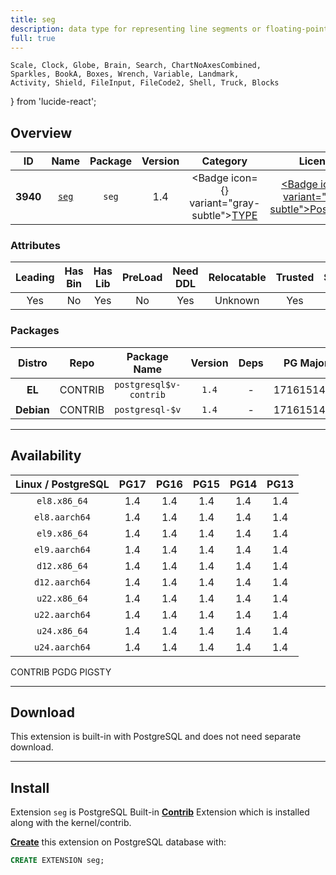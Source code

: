 ```yaml
---
title: seg
description: data type for representing line segments or floating-point intervals
full: true
---
```


    Scale, Clock, Globe, Brain, Search, ChartNoAxesCombined,
    Sparkles, BookA, Boxes, Wrench, Variable, Landmark,
    Activity, Shield, FileInput, FileCode2, Shell, Truck, Blocks
} from 'lucide-react';

## Overview

| <TooltipIconButton tooltip="Extension unique identifier" side="top">ID</TooltipIconButton> | <TooltipIconButton tooltip="Extension name" side="top">Name</TooltipIconButton> | <TooltipIconButton tooltip="Package name for installation" side="top">Package</TooltipIconButton> | <TooltipIconButton tooltip="Latest available extension version" side="top">Version</TooltipIconButton> | <TooltipIconButton tooltip="Extension category" side="top">Category</TooltipIconButton> | <TooltipIconButton tooltip="Open source license" side="top">License</TooltipIconButton> | <TooltipIconButton tooltip="Programming language" side="top">Lang</TooltipIconButton> |
|:--------:|:--------:|:----------:|:--------------:|:---------------------------------------:|:------------------------------------------------------:|:----:|
| **3940** | [`seg`](https://www.postgresql.org/docs/current/seg.html) | `seg` | 1.4 | <Badge icon={<Boxes />} variant="gray-subtle"><a href="/ext/type" className="no-underline">TYPE</a></Badge> | <a href="/ext/list/license#postgresql" className="no-underline"><Badge icon={<Scale />} variant="blue-subtle">PostgreSQL</Badge></a> | <a href="/ext/list/lang#c"><Badge icon={<FileCode2 />} variant="blue-subtle">C</Badge></a> |

### Attributes

| <TooltipIconButton tooltip="The Primary Leading extension in the Package" side="top">Leading</TooltipIconButton> | <TooltipIconButton tooltip="Contains binary utils" side="top">Has Bin</TooltipIconButton> | <TooltipIconButton tooltip="Contains .so shared library files" side="top">Has Lib</TooltipIconButton> | <TooltipIconButton tooltip="Requires preloading via shared_preload_libraries" side="top">PreLoad</TooltipIconButton> | <TooltipIconButton tooltip="Requires CREATE EXTENSION DDL command" side="top">Need DDL</TooltipIconButton> | <TooltipIconButton tooltip="Can be installed in any schema" side="top">Relocatable</TooltipIconButton> | <TooltipIconButton tooltip="Can be created by non-superuser" side="top">Trusted</TooltipIconButton> | <TooltipIconButton tooltip="Schemas used by this extension" side="top">Schemas</TooltipIconButton> |
|:-------:|:-------:|:-------:|:-------:|:--------:|:-----------:|:-------:|:-------:|
| Yes | No | Yes | No | Yes | Unknown | Yes | - |

### Packages

| <TooltipIconButton tooltip="Linux distribution family, EL or Debian" side="top">Distro</TooltipIconButton> | <TooltipIconButton tooltip="Package repository" side="top">Repo</TooltipIconButton> | <TooltipIconButton tooltip="The RPM/DEB Package Name Pattern (replace $v with real pg major)" side="top">Package Name</TooltipIconButton> | <TooltipIconButton tooltip="Latest package version" side="top">Version</TooltipIconButton> | <TooltipIconButton tooltip="RPM/DEB Package dependencies" side="top">Deps</TooltipIconButton> | <TooltipIconButton tooltip="Available in these PostgreSQL Major Versions" side="top">PG Major</TooltipIconButton> |
|:----------:|:--------:|:------------------------:|:-----------:|:------------:|:------------------:|
|   **EL**   | <Badge variant="green-subtle"><span className="font-bold">CONTRIB</span></Badge> | `postgresql$v-contrib` | `1.4` | - | <Badge variant="green-subtle">17</Badge><Badge variant="green-subtle">16</Badge><Badge variant="green-subtle">15</Badge><Badge variant="green-subtle">14</Badge><Badge variant="green-subtle">13</Badge> |
| **Debian** | <Badge variant="green-subtle"><span className="font-bold">CONTRIB</span></Badge> | `postgresql-$v` | `1.4` | - | <Badge variant="green-subtle">17</Badge><Badge variant="green-subtle">16</Badge><Badge variant="green-subtle">15</Badge><Badge variant="green-subtle">14</Badge><Badge variant="green-subtle">13</Badge> |



------

## Availability

| <TooltipIconButton tooltip="Linux Distro Arch / PostgreSQL Major Version" side="top">Linux / PostgreSQL </TooltipIconButton> | **PG17** | **PG16** | **PG15** | **PG14** | **PG13** |
|:-----:|:-----:|:-----:|:-----:|:-----:|:-----:|
| `el8.x86_64` | <Badge variant="green-subtle">1.4</Badge> | <Badge variant="green-subtle">1.4</Badge> | <Badge variant="green-subtle">1.4</Badge> | <Badge variant="green-subtle">1.4</Badge> | <Badge variant="green-subtle">1.4</Badge> |
| `el8.aarch64` | <Badge variant="green-subtle">1.4</Badge> | <Badge variant="green-subtle">1.4</Badge> | <Badge variant="green-subtle">1.4</Badge> | <Badge variant="green-subtle">1.4</Badge> | <Badge variant="green-subtle">1.4</Badge> |
| `el9.x86_64` | <Badge variant="green-subtle">1.4</Badge> | <Badge variant="green-subtle">1.4</Badge> | <Badge variant="green-subtle">1.4</Badge> | <Badge variant="green-subtle">1.4</Badge> | <Badge variant="green-subtle">1.4</Badge> |
| `el9.aarch64` | <Badge variant="green-subtle">1.4</Badge> | <Badge variant="green-subtle">1.4</Badge> | <Badge variant="green-subtle">1.4</Badge> | <Badge variant="green-subtle">1.4</Badge> | <Badge variant="green-subtle">1.4</Badge> |
| `d12.x86_64` | <Badge variant="green-subtle">1.4</Badge> | <Badge variant="green-subtle">1.4</Badge> | <Badge variant="green-subtle">1.4</Badge> | <Badge variant="green-subtle">1.4</Badge> | <Badge variant="green-subtle">1.4</Badge> |
| `d12.aarch64` | <Badge variant="green-subtle">1.4</Badge> | <Badge variant="green-subtle">1.4</Badge> | <Badge variant="green-subtle">1.4</Badge> | <Badge variant="green-subtle">1.4</Badge> | <Badge variant="green-subtle">1.4</Badge> |
| `u22.x86_64` | <Badge variant="green-subtle">1.4</Badge> | <Badge variant="green-subtle">1.4</Badge> | <Badge variant="green-subtle">1.4</Badge> | <Badge variant="green-subtle">1.4</Badge> | <Badge variant="green-subtle">1.4</Badge> |
| `u22.aarch64` | <Badge variant="green-subtle">1.4</Badge> | <Badge variant="green-subtle">1.4</Badge> | <Badge variant="green-subtle">1.4</Badge> | <Badge variant="green-subtle">1.4</Badge> | <Badge variant="green-subtle">1.4</Badge> |
| `u24.x86_64` | <Badge variant="green-subtle">1.4</Badge> | <Badge variant="green-subtle">1.4</Badge> | <Badge variant="green-subtle">1.4</Badge> | <Badge variant="green-subtle">1.4</Badge> | <Badge variant="green-subtle">1.4</Badge> |
| `u24.aarch64` | <Badge variant="green-subtle">1.4</Badge> | <Badge variant="green-subtle">1.4</Badge> | <Badge variant="green-subtle">1.4</Badge> | <Badge variant="green-subtle">1.4</Badge> | <Badge variant="green-subtle">1.4</Badge> |

<Badge variant="green-subtle"><span className="font-black">CONTRIB</span></Badge> <Badge variant="blue-subtle"><span className="font-black">PGDG</span></Badge> <Badge variant="amber-subtle"><span className="font-black">PIGSTY</span></Badge>

------

## Download

This extension is built-in with PostgreSQL and does not need separate download.

------

## Install

Extension `seg` is PostgreSQL Built-in [**Contrib**](/ext/list/contrib) Extension which is installed along with the kernel/contrib.

[**Create**](/docs/pgsql/extension/create) this extension on PostgreSQL database with:

```sql
CREATE EXTENSION seg;
```


